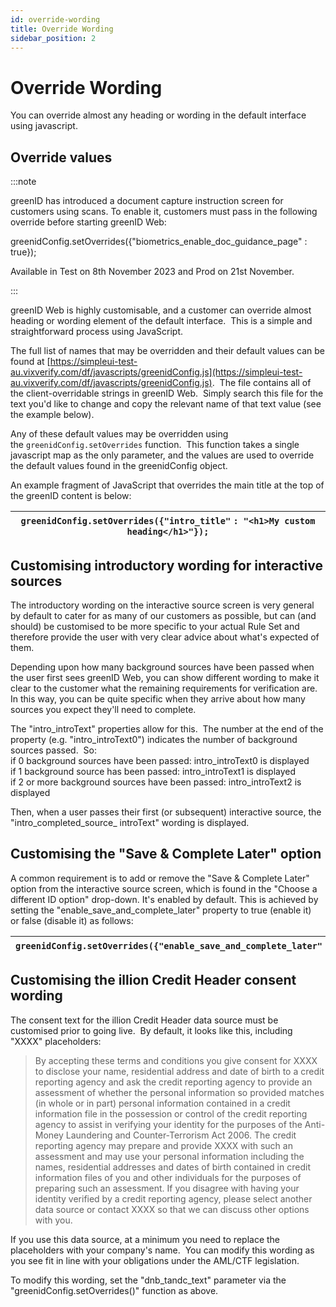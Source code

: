 ```yaml
---
id: override-wording
title: Override Wording
sidebar_position: 2
---
```


# Override Wording

You can override almost any heading or wording in the default interface using javascript.

## Override values

:::note

greenID has introduced a document capture instruction screen for customers using scans. To enable it, customers must pass in the following override before starting greenID Web:

greenidConfig.setOverrides(\{"biometrics\_enable\_doc\_guidance\_page" : true});

Available in Test on 8th November 2023 and Prod on 21st November.

:::

greenID Web is highly customisable, and a customer can override almost heading or wording element of the default interface.  This is a simple and straightforward process using JavaScript.

The full list of names that may be overridden and their default values can be found at [https://simpleui-test-au.vixverify.com/df/javascripts/greenidConfig.js](https://simpleui-test-au.vixverify.com/df/javascripts/greenidConfig.js).  The file contains all of the client-overridable strings in greenID Web.  Simply search this file for the text you'd like to change and copy the relevant name of that text value (see the example below).

Any of these default values may be overridden using the `greenidConfig.setOverrides` function.  This function takes a single javascript map as the only parameter, and the values are used to override the default values found in the greenidConfig object.

An example fragment of JavaScript that overrides the main title at the top of the greenID content is below:

| `greenidConfig.setOverrides({"intro_title"` `: "<h1>My custom heading</h1>"});` |
| ------------------------------------------------------------------------------- |

## Customising introductory wording for interactive sources

The introductory wording on the interactive source screen is very general by default to cater for as many of our customers as possible, but can (and should) be customised to be more specific to your actual Rule Set and therefore provide the user with very clear advice about what's expected of them.

Depending upon how many background sources have been passed when the user first sees greenID Web, you can show different wording to make it clear to the customer what the remaining requirements for verification are. In this way, you can be quite specific when they arrive about how many sources you expect they'll need to complete.

The "intro\_introText" properties allow for this.  The number at the end of the property (e.g. "intro\_introText0") indicates the number of background sources passed.  So:\
if 0 background sources have been passed: intro\_introText0 is displayed\
if 1 background source has been passed: intro\_introText1 is displayed\
if 2 or more background sources have been passed: intro\_introText2 is displayed

Then, when a user passes their first (or subsequent) interactive source, the "intro\_completed\_source\_ introText" wording is displayed.

## Customising the "Save & Complete Later" option

A common requirement is to add or remove the "Save & Complete Later" option from the interactive source screen, which is found in the "Choose a different ID option" drop-down. It's enabled by default. This is achieved by setting the "enable\_save\_and\_complete\_later" property to true (enable it) or false (disable it) as follows:

| `greenidConfig.setOverrides({"enable_save_and_complete_later"` `: false});` |
| --------------------------------------------------------------------------- |

## Customising the illion Credit Header consent wording

The consent text for the illion Credit Header data source must be customised prior to going live.  By default, it looks like this, including "XXXX" placeholders:

> By accepting these terms and conditions you give consent for XXXX to disclose your name, residential address and date of birth to a credit reporting agency and ask the credit reporting agency to provide an assessment of whether the personal information so provided matches (in whole or in part) personal information contained in a credit information file in the possession or control of the credit reporting agency to assist in verifying your identity for the purposes of the Anti-Money Laundering and Counter-Terrorism Act 2006. The credit reporting agency may prepare and provide XXXX with such an assessment and may use your personal information including the names, residential addresses and dates of birth contained in credit information files of you and other individuals for the purposes of preparing such an assessment. If you disagree with having your identity verified by a credit reporting agency, please select another data source or contact XXXX so that we can discuss other options with you.

If you use this data source, at a minimum you need to replace the placeholders with your company's name.  You can modify this wording as you see fit in line with your obligations under the AML/CTF legislation. 

To modify this wording, set the "dnb\_tandc\_text" parameter via the "greenidConfig.setOverrides()" function as above.
